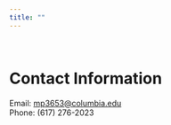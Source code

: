 ```yaml
---
title: ""
---
```


<br>

# Contact Information

Email: [mp3653@columbia.edu](mailto:mp3653@columbia.edu)  
Phone: (617) 276-2023 